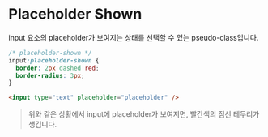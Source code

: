 # Placeholder Shown

input 요소의 placeholder가 보여지는 상태를 선택할 수 있는 pseudo-class입니다.

```css
/* placeholder-shown */
input:placeholder-shown {
  border: 2px dashed red;
  border-radius: 3px;
}
```

```html
<input type="text" placeholder="placeholder" />
```

> 위와 같은 상황에서 input에 placeholder가 보여지면, 빨간색의 점선 테두리가 생깁니다.

